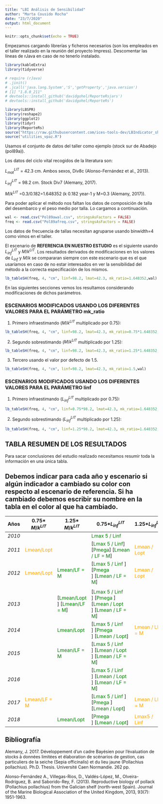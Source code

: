 ```yaml
---
title: "LBI Análisis de Sensibilidad"
author: "Marta Cousido Rocha"
date: "23/7/2020"
output: html_document
---
```


```r
knitr::opts_chunk$set(echo = TRUE)
```


Empezamos cargando librerías y ficheros necesarios (son los empleados en el taller realizado en la reunión del proyecto Impress). Descomentar las líneas de rJava en caso de no tenerlo instalado.

```r
library(kableExtra)
library(tidyverse)

# require (rJava)
# .jinit()
# .jcall('java.lang.System','S','getProperty','java.version')
# [1] "1.8.0_211"
# devtools::install_github('davidgohel/ReporteRsjars')
# devtools::install_github('davidgohel/ReporteRs')
```

 

```r
library(LBSPR) 
library(reshape2)
library(ggplot2) 
library(tidyr)
library(ReporteRs) 
source("https://raw.githubusercontent.com/ices-tools-dev/LBIndicator_shiny/master/utilities.R") 
source("utilities_vpaz.R") 
```

Usamos el conjunto de datos del taller como ejemplo (stock sur de Abadejo (pol89a)).


Los datos del ciclo vital recogidos de la literatura son:

$L_{mat}^{LIT}$ = 42.3 cm. Ambos sexos, Div8c (Alonso-Fernández et al., 2013).   

$L_{inf}^{LIT}$ = 98.2 cm. Stock Div7 (Alemany, 2017).     

${M/k}^{LIT}$ =0.3/0.182=1.648352 (k 0.182 year-1 y M=0.3 (Alemany, 2017)).


Para poder aplicar el método nos faltan los  datos de composición de talla del desembarco y el peso medio por talla. Lo cargamos a continuación.
  
```r
wal <- read.csv("Pol89awal.csv", stringsAsFactors = FALSE)
freq <- read.csv("Pol89afreq.csv", stringsAsFactors = FALSE)
```

Los datos de frecuencia de tallas necesitan agruparse usando binwidth=4 como vimos en el taller.

El escenario de **REFERENCIA EN NUESTRO ESTUDIO** es el siguiente usando $L_{inf}^{LIT}$ y ${M/k}^{LIT}$. Los resultados derivados de modificaciones en los valores de $L_{inf}$ y ${M/k}$ se compararan siempre con este escenario que es el que usaríamos en caso de no estar interesados en ver la sensibilidad del método a la correcta especificación de los mismos.

```r
lb_tableSH(freq, 4, "cm", linf=98.2, lmat=42.3, mk_ratio=1.648352,wal)
```

En las siguientes secciones vemos los resultamos considerando modificaciones de dichos parámetros.

### ESCENARIOS MODIFICADOS USANDO LOS DIFERENTES VALORES PARA EL PARÁMETRO mk_ratio

1. Primero infraestimando (${M/k}^{LIT}$ multiplicado por 0.75):

```r
lb_tableSH(freq, 4, "cm", linf=98.2, lmat=42.3, mk_ratio=0.75*1.648352,wal)
```

2. Segundo sobrestimando (${M/k}^{LIT}$ multiplicado por 1.25):

```r
lb_tableSH(freq, 4, "cm", linf=98.2, lmat=42.3, mk_ratio=1.25*1.648352,wal)
```

3. Tercero usando el valor por defecto de 1.5.

```r
lb_tableSH(freq, 4, "cm", linf=98.2, lmat=42.3, mk_ratio=1.5,wal)
```


### ESCENARIOS MODIFICADOS USANDO LOS DIFERENTES VALORES PARA EL PARÁMETRO linf

1. Primero infraestimando ($L_{inf}^{LIT}$ multiplicado por 0.75):

```r
lb_tableSH(freq, 4, "cm", linf=0.75*98.2, lmat=42.3, mk_ratio=1.648352,wal)
```

2. Segundo sobrestimando ($L_{inf}^{LIT}$ multiplicado por 1.25):

```r
lb_tableSH(freq, 4, "cm", linf=1.25*98.2, lmat=42.3, mk_ratio=1.648352,wal)
```


## TABLA RESUMEN DE LOS RESULTADOS

Para sacar conclusiones del estudio realizado necesitamos resumir toda la información en una única tabla.

## Debemos indicar para cada año y escenario si algún indicador a cambiado su color con respecto al escenario de referencia. Si ha cambiado debemos escribir su nombre en la tabla en el color al que ha cambiado.


**Años** | 0.75* ${M/k}^{LIT}$| 1.25* ${M/k}^{LIT}$| 0.75*$L_{inf}^{LIT}$| 1.25*$L_{inf}^{LIT}$| M/k=1.5
----------------------| ----------------------|----------------------| ----------------------|----------------------|----------------------|
*2010* | | | <span style="color:green">Lmax 5 / Linf</span>| | |
*2011* | <span style="color:orange">Lmean/Lopt</span>| |[<span style="color:green">Lmax 5 / Linf</span>]&nbsp; [<span style="color:green">Pmega</span>]&nbsp;[<span style="color:green">Lmean / LF = M</span>]|<span style="color:orange">Lmean / Lopt</span>| |
*2012* | <span style="color:orange">Lmean/Lopt</span>| <span style="color:green">Lmean/LF = M</span>|[<span style="color:green">Lmax 5 / Linf</span> ]&nbsp; [<span style="color:green">Pmega</span> ]&nbsp;[<span style="color:green">Lmean / LF = M</span>]|<span style="color:orange">Lmean / Lopt</span>
| |
*2013* | |[<span style="color:green">Lmean/Lopt</span> ]&nbsp;[<span style="color:green">Lmean/LF = M</span>]| [<span style="color:green">Lmax 5 / Linf</span> ]&nbsp;[<span style="color:green">Pmega</span> ]&nbsp; [<span style="color:green">Lmean / Lopt</span> ]&nbsp;[<span style="color:green">Lmean / LF = M</span>]| | |
*2014* | |<span style="color:green">Lmean/Lopt</span>|[<span style="color:green">Lmax 5 / Linf</span> ]&nbsp;[<span style="color:green">Pmega</span> ]&nbsp;[<span style="color:green">Lmean / Lopt</span>]|<span style="color:orange">Lmean / LF = M</span>| |
*2015* | |<span style="color:green">Lmean/LF = M</span>|[<span style="color:green">Lmax 5 / Linf</span> ]&nbsp;[<span style="color:green">Lmean / Lopt</span> ]&nbsp;[<span style="color:green">Lmean / LF = M</span>]| | |
*2016* | | | [<span style="color:green">Lmax 5 / Linf</span> ]&nbsp;[<span style="color:green">Lmean / Lopt</span> ]&nbsp;[<span style="color:green">Lmean / LF = M</span>]| | |
*2017* |<span style="color:orange">Lmean/LF = M</span> | |[<span style="color:green">Lmax 5 / Linf</span> ]&nbsp; [<span style="color:green">Pmega</span> ]&nbsp; [<span style="color:green">Lmean / Lopt</span>]| <span style="color:orange">Lmean / LF = M</span>| |
*2018* | |<span style="color:green">Lmean/Lopt</span>| [<span style="color:green">Pmega</span> ]&nbsp;[<span style="color:green">Lmean / Lopt</span>]|<span style="color:orange">Lmax5 / Linf</span>| |




## Bibliografía

Alemany, J. 2017. Développement d'un cadre Bayésien pour l'évaluation de stocks à données limitées et élaboration de scénarios de gestion, cas particuliers de la seiche (Sepia officinalis) et du lieu jaune (Pollachius pollachius). Ph.D. Thesis. Université Caen Normandie. 262 pp.

Alonso-Fernández A., Villegas-Rios, D., Valdés-López, M., Olveira-Rodríguez, B. and Saborido-Rey, F. (2013). Reproductive biology of pollack (Pollachius pollachius) from the Galician shelf (north-west Spain). Journal of the Marine Biological Association of the United Kingdom, 2013, 93(7): 1951-1963.
